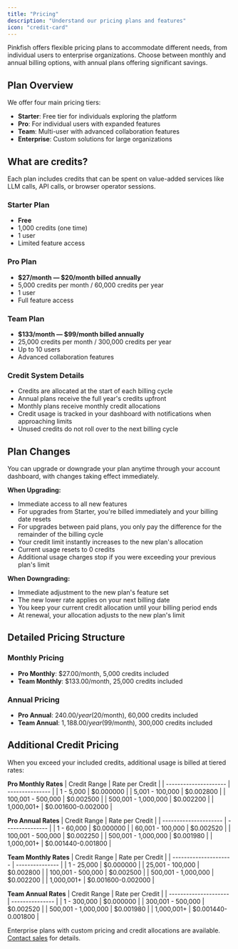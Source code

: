 ```yaml
---
title: "Pricing"
description: "Understand our pricing plans and features"
icon: "credit-card"
---
```


Pinkfish offers flexible pricing plans to accommodate different needs, from individual users to enterprise organizations. Choose between monthly and annual billing options, with annual plans offering significant savings.

## Plan Overview

We offer four main pricing tiers:

- **Starter**: Free tier for individuals exploring the platform
- **Pro**: For individual users with expanded features
- **Team**: Multi-user with advanced collaboration features  
- **Enterprise**: Custom solutions for large organizations

## What are credits?

Each plan includes credits that can be spent on value-added services like LLM calls, API calls, or browser operator sessions.

### Starter Plan
- **Free**
- 1,000 credits (one time)
- 1 user
- Limited feature access

### Pro Plan
- **$27/month — $20/month billed annually**
- 5,000 credits per month / 60,000 credits per year
- 1 user
- Full feature access

### Team Plan
- **$133/month — $99/month billed annually**
- 25,000 credits per month / 300,000 credits per year
- Up to 10 users
- Advanced collaboration features

### Credit System Details
- Credits are allocated at the start of each billing cycle
- Annual plans receive the full year's credits upfront
- Monthly plans receive monthly credit allocations
- Credit usage is tracked in your dashboard with notifications when approaching limits
- Unused credits do not roll over to the next billing cycle

## Plan Changes

You can upgrade or downgrade your plan anytime through your account dashboard, with changes taking effect immediately.

**When Upgrading:**
- Immediate access to all new features
- For upgrades from Starter, you're billed immediately and your billing date resets
- For upgrades between paid plans, you only pay the difference for the remainder of the billing cycle
- Your credit limit instantly increases to the new plan's allocation
- Current usage resets to 0 credits
- Additional usage charges stop if you were exceeding your previous plan's limit

**When Downgrading:**
- Immediate adjustment to the new plan's feature set
- The new lower rate applies on your next billing date
- You keep your current credit allocation until your billing period ends
- At renewal, your allocation adjusts to the new plan's limit

## Detailed Pricing Structure

### Monthly Pricing
- **Pro Monthly**: $27.00/month, 5,000 credits included
- **Team Monthly**: $133.00/month, 25,000 credits included

### Annual Pricing
- **Pro Annual**: $240.00/year ($20/month), 60,000 credits included
- **Team Annual**: $1,188.00/year ($99/month), 300,000 credits included

## Additional Credit Pricing

When you exceed your included credits, additional usage is billed at tiered rates:

**Pro Monthly Rates**
| Credit Range          | Rate per Credit |
| --------------------- | --------------- |
| 1 - 5,000             | $0.000000       |
| 5,001 - 100,000       | $0.002800       |
| 100,001 - 500,000     | $0.002500       |
| 500,001 - 1,000,000   | $0.002200       |
| 1,000,001+            | $0.001600-0.002000 |

**Pro Annual Rates**
| Credit Range          | Rate per Credit |
| --------------------- | --------------- |
| 1 - 60,000            | $0.000000       |
| 60,001 - 100,000      | $0.002520       |
| 100,001 - 500,000     | $0.002250       |
| 500,001 - 1,000,000   | $0.001980       |
| 1,000,001+            | $0.001440-0.001800 |

**Team Monthly Rates**
| Credit Range          | Rate per Credit |
| --------------------- | --------------- |
| 1 - 25,000            | $0.000000       |
| 25,001 - 100,000      | $0.002800       |
| 100,001 - 500,000     | $0.002500       |
| 500,001 - 1,000,000   | $0.002200       |
| 1,000,001+            | $0.001600-0.002000 |

**Team Annual Rates**
| Credit Range          | Rate per Credit |
| --------------------- | --------------- |
| 1 - 300,000           | $0.000000       |
| 300,001 - 500,000     | $0.002520       |
| 500,001 - 1,000,000   | $0.001980       |
| 1,000,001+            | $0.001440-0.001800 |

Enterprise plans with custom pricing and credit allocations are available. [Contact sales](mailto:support@pinkfish.ai) for details.